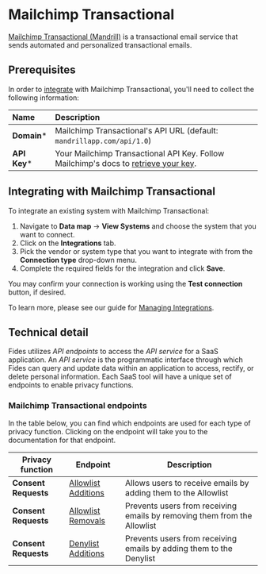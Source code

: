 # Mailchimp Transactional
[Mailchimp Transactional (Mandrill)](https://mailchimp.com/features/transactional-email/) is a transactional email service that sends automated and personalized transactional emails.

## Prerequisites

In order to [integrate](../) with Mailchimp Transactional, you'll need to collect the following information:

| Name                       | Description                                                                                                                             |
| :------------------------- | :-------------------------------------------------------------------------------------------------------------------------------------- |
| **Domain***                | Mailchimp Transactional's API URL (default: `mandrillapp.com/api/1.0`) |
| **API Key***               | Your Mailchimp Transactional API Key. Follow Mailchimp's docs to [retrieve your key](https://mailchimp.com/developer/transactional/docs/fundamentals/#authentication). |

## Integrating with Mailchimp Transactional
To integrate an existing system with Mailchimp Transactional:

1. Navigate to **Data map** → **View Systems** and choose the system that you want to connect.
2. Click on the **Integrations** tab.
3. Pick the vendor or system type that you want to integrate with from the **Connection type** drop-down menu.
4. Complete the required fields for the integration and click **Save**.

You may confirm your connection is working using the **Test connection** button, if desired.

To learn more, please see our guide for [Managing Integrations](/user-guides/integrations/manage-integrations).

## Technical detail

Fides utilizes _API endpoints_ to access the _API service_ for a SaaS application. An _API service_ is the programmatic interface through which Fides can query and update data within an application to access, rectify, or delete personal information. Each SaaS tool will have a unique set of endpoints to enable privacy functions.

### Mailchimp Transactional endpoints
In the table below, you can find which endpoints are used for each type of privacy function. Clicking on the endpoint will take you to the documentation for that endpoint.

| Privacy function | Endpoint | Description |
|----|----|----|
| **Consent Requests** | [Allowlist Additions](https://mailchimp.com/developer/transactional/api/allowlists/add-email-to-allowlist/) | Allows users to receive emails by adding them to the Allowlist |
| **Consent Requests** | [Allowlist Removals](https://mailchimp.com/developer/transactional/api/allowlists/remove-email-from-allowlist/) | Prevents users from receiving emails by removing them from the Allowlist |
| **Consent Requests** | [Denylist Additions](https://mailchimp.com/developer/transactional/api/rejects/add-email-to-denylist/) | Prevents users from receiving emails by adding them to the Denylist |
